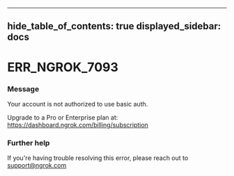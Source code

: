 

---
hide_table_of_contents: true
displayed_sidebar: docs
---


# ERR_NGROK_7093

### Message
Your account is not authorized to use basic auth. 

Upgrade to a Pro or Enterprise plan at: https://dashboard.ngrok.com/billing/subscription

<ErrorDetails error="err_ngrok_7093" />



### Further help
If you're having trouble resolving this error, please reach out to [support@ngrok.com](mailto:support@ngrok.com?subject=Help%20with%20ERR_NGROK_7093)

